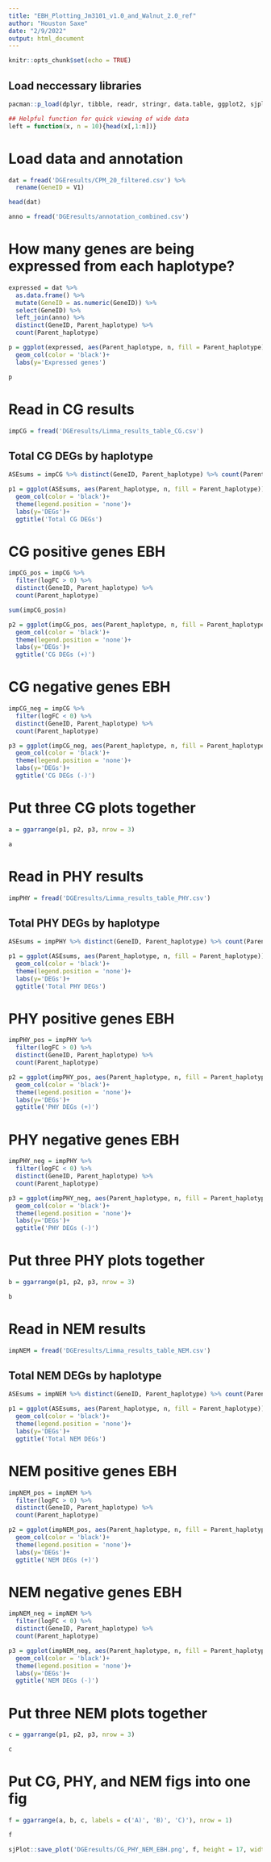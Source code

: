 ```yaml
---
title: "EBH_Plotting_Jm3101_v1.0_and_Walnut_2.0_ref"
author: "Houston Saxe"
date: "2/9/2022"
output: html_document
---
```


```r
knitr::opts_chunk$set(echo = TRUE)
```

## Load neccessary libraries

```r
pacman::p_load(dplyr, tibble, readr, stringr, data.table, ggplot2, sjplot, tidyr)

## Helpful function for quick viewing of wide data
left = function(x, n = 10){head(x[,1:n])}
```

# Load data and annotation
```r
dat = fread('DGEresults/CPM_20_filtered.csv') %>% 
  rename(GeneID = V1)

head(dat)

anno = fread('DGEresults/annotation_combined.csv')
```

# How many genes are being expressed from each haplotype?
```r
expressed = dat %>% 
  as.data.frame() %>% 
  mutate(GeneID = as.numeric(GeneID)) %>% 
  select(GeneID) %>% 
  left_join(anno) %>%
  distinct(GeneID, Parent_haplotype) %>% 
  count(Parent_haplotype)

p = ggplot(expressed, aes(Parent_haplotype, n, fill = Parent_haplotype))+
  geom_col(color = 'black')+
  labs(y='Expressed genes')

p

```

# Read in CG results
```r
impCG = fread('DGEresults/Limma_results_table_CG.csv')
```

## Total CG DEGs by haplotype
```r
ASEsums = impCG %>% distinct(GeneID, Parent_haplotype) %>% count(Parent_haplotype)

p1 = ggplot(ASEsums, aes(Parent_haplotype, n, fill = Parent_haplotype))+
  geom_col(color = 'black')+
  theme(legend.position = 'none')+
  labs(y='DEGs')+
  ggtitle('Total CG DEGs')

```

# CG positive genes EBH
```r
impCG_pos = impCG %>%
  filter(logFC > 0) %>%
  distinct(GeneID, Parent_haplotype) %>% 
  count(Parent_haplotype)

sum(impCG_pos$n)

p2 = ggplot(impCG_pos, aes(Parent_haplotype, n, fill = Parent_haplotype))+
  geom_col(color = 'black')+
  theme(legend.position = 'none')+
  labs(y='DEGs')+
  ggtitle('CG DEGs (+)')

```

# CG negative genes EBH
```r
impCG_neg = impCG %>%
  filter(logFC < 0) %>%
  distinct(GeneID, Parent_haplotype) %>% 
  count(Parent_haplotype)

p3 = ggplot(impCG_neg, aes(Parent_haplotype, n, fill = Parent_haplotype))+
  geom_col(color = 'black')+
  theme(legend.position = 'none')+
  labs(y='DEGs')+
  ggtitle('CG DEGs (-)')

```
# Put three CG plots together
```r
a = ggarrange(p1, p2, p3, nrow = 3)

a
```


# Read in PHY results
```r
impPHY = fread('DGEresults/Limma_results_table_PHY.csv')
```

## Total PHY DEGs by haplotype
```r
ASEsums = impPHY %>% distinct(GeneID, Parent_haplotype) %>% count(Parent_haplotype)

p1 = ggplot(ASEsums, aes(Parent_haplotype, n, fill = Parent_haplotype))+
  geom_col(color = 'black')+
  theme(legend.position = 'none')+
  labs(y='DEGs')+
  ggtitle('Total PHY DEGs')

```

# PHY positive genes EBH
```r
impPHY_pos = impPHY %>%
  filter(logFC > 0) %>%
  distinct(GeneID, Parent_haplotype) %>% 
  count(Parent_haplotype)

p2 = ggplot(impPHY_pos, aes(Parent_haplotype, n, fill = Parent_haplotype))+
  geom_col(color = 'black')+
  theme(legend.position = 'none')+
  labs(y='DEGs')+
  ggtitle('PHY DEGs (+)')

```

# PHY negative genes EBH
```r
impPHY_neg = impPHY %>%
  filter(logFC < 0) %>%
  distinct(GeneID, Parent_haplotype) %>% 
  count(Parent_haplotype)

p3 = ggplot(impPHY_neg, aes(Parent_haplotype, n, fill = Parent_haplotype))+
  geom_col(color = 'black')+
  theme(legend.position = 'none')+
  labs(y='DEGs')+
  ggtitle('PHY DEGs (-)')

```

# Put three PHY plots together
```r
b = ggarrange(p1, p2, p3, nrow = 3)

b
```

# Read in NEM results
```r
impNEM = fread('DGEresults/Limma_results_table_NEM.csv')
```

## Total NEM DEGs by haplotype
```r
ASEsums = impNEM %>% distinct(GeneID, Parent_haplotype) %>% count(Parent_haplotype)

p1 = ggplot(ASEsums, aes(Parent_haplotype, n, fill = Parent_haplotype))+
  geom_col(color = 'black')+
  theme(legend.position = 'none')+
  labs(y='DEGs')+
  ggtitle('Total NEM DEGs')

```

# NEM positive genes EBH
```r
impNEM_pos = impNEM %>%
  filter(logFC > 0) %>%
  distinct(GeneID, Parent_haplotype) %>% 
  count(Parent_haplotype)

p2 = ggplot(impNEM_pos, aes(Parent_haplotype, n, fill = Parent_haplotype))+
  geom_col(color = 'black')+
  theme(legend.position = 'none')+
  labs(y='DEGs')+
  ggtitle('NEM DEGs (+)')

```

# NEM negative genes EBH
```r
impNEM_neg = impNEM %>%
  filter(logFC < 0) %>%
  distinct(GeneID, Parent_haplotype) %>% 
  count(Parent_haplotype)

p3 = ggplot(impNEM_neg, aes(Parent_haplotype, n, fill = Parent_haplotype))+
  geom_col(color = 'black')+
  theme(legend.position = 'none')+
  labs(y='DEGs')+
  ggtitle('NEM DEGs (-)')

```

# Put three NEM plots together
```r
c = ggarrange(p1, p2, p3, nrow = 3)

c
```
# Put CG, PHY, and NEM figs into one fig
```r
f = ggarrange(a, b, c, labels = c('A)', 'B)', 'C)'), nrow = 1)

f

sjPlot::save_plot('DGEresults/CG_PHY_NEM_EBH.png', f, height = 17, width = 20)
```

